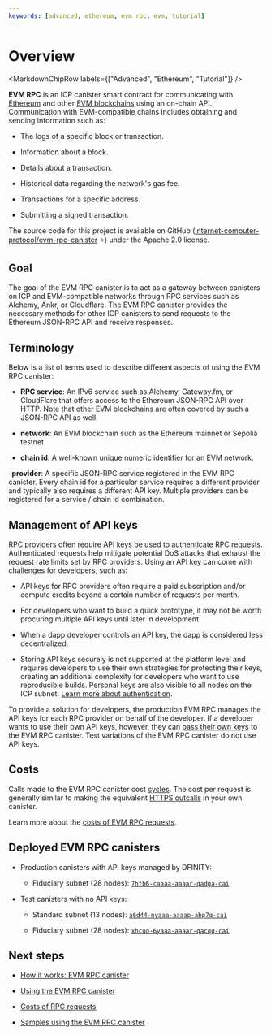 ```yaml
---
keywords: [advanced, ethereum, evm rpc, evm, tutorial]
---
```



# Overview

<MarkdownChipRow labels={["Advanced", "Ethereum", "Tutorial"]} />

**EVM RPC** is an ICP canister smart contract for communicating with [Ethereum](https://ethereum.org/en/) and other [EVM blockchains](https://chainlist.org/?testnets=true) using an on-chain API. Communication with EVM-compatible chains includes obtaining and sending information such as:

- The logs of a specific block or transaction.

- Information about a block.

- Details about a transaction.

- Historical data regarding the network's gas fee.

- Transactions for a specific address.

- Submitting a signed transaction.

The source code for this project is available on GitHub ([internet-computer-protocol/evm-rpc-canister](https://github.com/internet-computer-protocol/evm-rpc-canister) ⭐️) under the Apache 2.0 license.

## Goal

The goal of the EVM RPC canister is to act as a gateway between canisters on ICP and EVM-compatible networks through RPC services such as Alchemy, Ankr, or Cloudflare. The EVM RPC canister provides the necessary methods for other ICP canisters to send requests to the Ethereum JSON-RPC API and receive responses.

## Terminology

Below is a list of terms used to describe different aspects of using the EVM RPC canister:

- **RPC service**: An IPv6 service such as Alchemy, Gateway.fm, or CloudFlare that offers access to the Ethereum JSON-RPC API over HTTP. Note that other EVM blockchains are often covered by such a JSON-RPC API as well.

- **network**: An EVM blockchain such as the Ethereum mainnet or Sepolia testnet.

- **chain id**: A well-known unique numeric identifier for an EVM network.

-**provider**: A specific JSON-RPC service registered in the EVM RPC canister. Every chain id for a particular service requires a different provider and typically also requires a different API key. Multiple providers can be registered for a service / chain id combination.

## Management of API keys

RPC providers often require API keys be used to authenticate RPC requests. Authenticated requests help mitigate potential DoS attacks that exhaust the request rate limits set by RPC providers. Using an API key can come with challenges for developers, such as:

- API keys for RPC providers often require a paid subscription and/or compute credits beyond a certain number of requests per month.

- For developers who want to build a quick prototype, it may not be worth procuring multiple API keys until later in development.

- When a dapp developer controls an API key, the dapp is considered less decentralized.

- Storing API keys securely is not supported at the platform level and requires developers to use their own strategies for protecting their keys, creating an additional complexity for developers who want to use reproducible builds. Personal keys are also visible to all nodes on the ICP subnet. [Learn more about authentication](how-it-works.mdx#authentication).

To provide a solution for developers, the production EVM RPC manages the API keys for each RPC provider on behalf of the developer. If a developer wants to use their own API keys, however, they can [pass their own keys](evm-rpc-canister.mdx#replacing-api-keys) to the EVM RPC canister. Test variations of the EVM RPC canister do not use API keys.

## Costs

Calls made to the EVM RPC canister cost [cycles](/docs/current/developer-docs/getting-started/cycles/cycles-faucet). The cost per request is generally similar to making the equivalent [HTTPS outcalls](https://internetcomputer.org/docs/current/references/https-outcalls-how-it-works#pricing) in your own canister.

Learn more about the [costs of EVM RPC requests](costs.mdx).

## Deployed EVM RPC canisters

- Production canisters with API keys managed by DFINITY:

    - Fiduciary subnet (28 nodes): [`7hfb6-caaaa-aaaar-qadga-cai`](https://dashboard.internetcomputer.org/canister/7hfb6-caaaa-aaaar-qadga-cai)

- Test canisters with no API keys:

    -  Standard subnet (13 nodes): [`a6d44-nyaaa-aaaap-abp7q-cai`](https://dashboard.internetcomputer.org/canister/a6d44-nyaaa-aaaap-abp7q-cai)

    -  Fiduciary subnet (28 nodes): [`xhcuo-6yaaa-aaaar-qacqq-cai`](https://dashboard.internetcomputer.org/canister/xhcuo-6yaaa-aaaar-qacqq-cai)

## Next steps

- [How it works: EVM RPC canister](how-it-works.mdx)

- [Using the EVM RPC canister](evm-rpc-canister.mdx)

- [Costs of RPC requests](costs.mdx)

- [Samples using the EVM RPC canister](samples.mdx)

